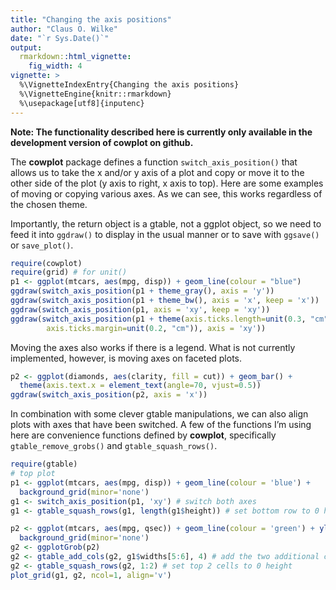 ```yaml
---
title: "Changing the axis positions"
author: "Claus O. Wilke"
date: "`r Sys.Date()`"
output:
  rmarkdown::html_vignette:
    fig_width: 4
vignette: >
  %\VignetteIndexEntry{Changing the axis positions}
  %\VignetteEngine{knitr::rmarkdown}
  %\usepackage[utf8]{inputenc}
---
```

**Note: The functionality described here is currently only available in the development version of cowplot on github.**

The **cowplot** package defines a function `switch_axis_position()` that allows us to take the x and/or y axis of a plot and copy or move it to the other side of the plot (y axis to right, x axis to top). Here are some examples of moving or copying various axes. As we can see, this works regardless of the chosen theme.

Importantly, the return object is a gtable, not a ggplot object, so we need to feed it into `ggdraw()` to display in the usual manner or to save with `ggsave()` or `save_plot()`.
```r
require(cowplot)
require(grid) # for unit()
p1 <- ggplot(mtcars, aes(mpg, disp)) + geom_line(colour = "blue")
ggdraw(switch_axis_position(p1 + theme_gray(), axis = 'y'))
ggdraw(switch_axis_position(p1 + theme_bw(), axis = 'x', keep = 'x'))
ggdraw(switch_axis_position(p1, axis = 'xy', keep = 'xy'))
ggdraw(switch_axis_position(p1 + theme(axis.ticks.length=unit(0.3, "cm"),
        axis.ticks.margin=unit(0.2, "cm")), axis = 'xy'))
```

Moving the axes also works if there is a legend. What is not currently implemented, however, is moving axes on faceted plots.
```r
p2 <- ggplot(diamonds, aes(clarity, fill = cut)) + geom_bar() +
  theme(axis.text.x = element_text(angle=70, vjust=0.5))
ggdraw(switch_axis_position(p2, axis = 'x'))
```

In combination with some clever gtable manipulations, we can also align plots with axes that have been switched. A few of the functions I'm using here are convenience functions defined by **cowplot**, specifically `gtable_remove_grobs()` and `gtable_squash_rows()`.
```r
require(gtable)
# top plot
p1 <- ggplot(mtcars, aes(mpg, disp)) + geom_line(colour = 'blue') +
  background_grid(minor='none')
g1 <- switch_axis_position(p1, 'xy') # switch both axes
g1 <- gtable_squash_rows(g1, length(g1$height)) # set bottom row to 0 height

p2 <- ggplot(mtcars, aes(mpg, qsec)) + geom_line(colour = 'green') + ylim(14, 25) +
  background_grid(minor='none')
g2 <- ggplotGrob(p2)
g2 <- gtable_add_cols(g2, g1$widths[5:6], 4) # add the two additional columns that g1 has
g2 <- gtable_squash_rows(g2, 1:2) # set top 2 cells to 0 height
plot_grid(g1, g2, ncol=1, align='v')
```
